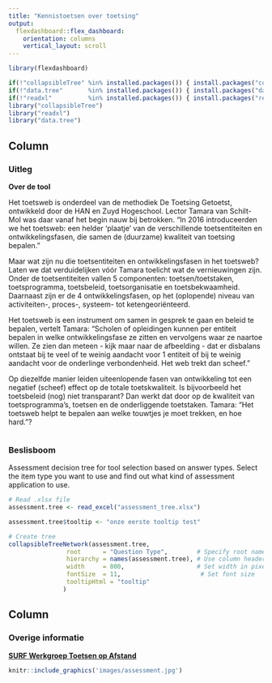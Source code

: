 ```yaml
---
title: "Kennistoetsen over toetsing"
output: 
  flexdashboard::flex_dashboard:
    orientation: columns
    vertical_layout: scroll
---
```


```r
library(flexdashboard)

if(!"collapsibleTree" %in% installed.packages()) { install.packages("collapsibleTree") };
if(!"data.tree"       %in% installed.packages()) { install.packages("data.tree")       };
if(!"readxl"          %in% installed.packages()) { install.packages("readxl")          };
library("collapsibleTree")
library("readxl")
library("data.tree")
```


Column {data-width=650}
-----------------------------------------------------------------------

### Uitleg

**Over de tool** 

Het toetsweb is onderdeel van de methodiek De Toetsing Getoetst, ontwikkeld door de HAN en Zuyd Hogeschool. Lector Tamara van Schilt-Mol was daar vanaf het begin nauw bij betrokken. "In 2016 introduceerden we het toetsweb: een helder 'plaatje' van de verschillende toetsentiteiten en ontwikkelingsfasen, die samen de (duurzame) kwaliteit van toetsing bepalen." 

Maar wat zijn nu die toetsentiteiten en ontwikkelingsfasen in het toetsweb? Laten we dat verduidelijken vóór Tamara toelicht wat de vernieuwingen zijn. Onder de toetsentiteiten vallen 5 componenten: toetsen/toetstaken, toetsprogramma, toetsbeleid, toetsorganisatie en toetsbekwaamheid. Daarnaast zijn er de 4 ontwikkelingsfasen, op het (oplopende) niveau van activiteiten-, proces-, systeem- tot ketengeoriënteerd.  

Het toetsweb is een instrument om samen in gesprek te gaan en beleid te bepalen, vertelt Tamara: "Scholen of opleidingen kunnen per entiteit bepalen in welke ontwikkelingsfase ze zitten en vervolgens waar ze naartoe willen. Ze zien dan meteen - kijk maar naar de afbeelding - dat er disbalans ontstaat bij te veel of te weinig aandacht voor 1 entiteit of bij te weinig aandacht voor de onderlinge verbondenheid. Het web trekt dan scheef."  

Op diezelfde manier leiden uiteenlopende fasen van ontwikkeling tot een negatief (scheef) effect op de totale toetskwaliteit. Is bijvoorbeeld het toetsbeleid (nog) niet transparant? Dan werkt dat door op de kwaliteit van toetsprogramma's, toetsen en de onderliggende toetstaken. Tamara: "Het toetsweb helpt te bepalen aan welke touwtjes je moet trekken, en hoe hard."? 


```r

```


### Beslisboom

Assessment decision tree for tool selection based on answer types. Select the item type you want to use and find out what kind of assessment application to use.

```r
# Read .xlsx file
assessment.tree <- read_excel("assessment_tree.xlsx")

assessment.tree$tooltip <- "onze eerste tooltip test"

# Create tree
collapsibleTreeNetwork(assessment.tree,
                root      = "Question Type",        # Specify root name. This can be any string
                hierarchy = names(assessment.tree), # Use column headers from .xlsx file as branches
                width     = 800,                    # Set width in pixels
                fontSize  = 11,                      # Set font size
                tooltipHtml = "tooltip"
               )
```



Column {data-width=350}
-----------------------------------------------------------------------

### Overige informatie

[**SURF Werkgroep Toetsen op Afstand**](https://www.versnellingsplan.nl/werkgroep-toetsen-op-afstand/)



```r
knitr::include_graphics('images/assessment.jpg')
```
